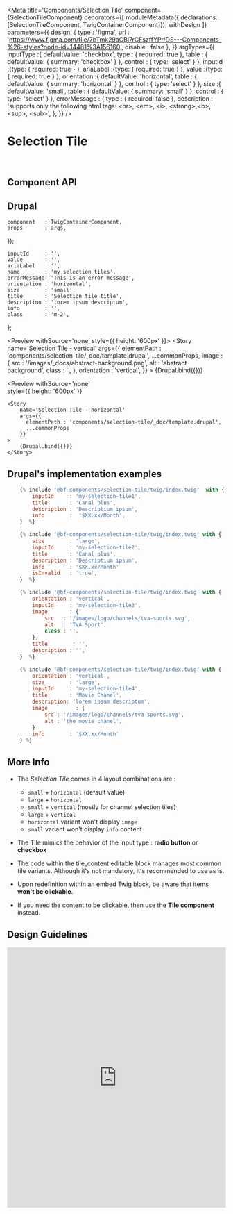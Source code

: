 

<Meta
    title='Components/Selection Tile'
    component={SelectionTileComponent}
    decorators={[
        moduleMetadata({ declarations: [SelectionTileComponent, TwigContainerComponent]}),
        withDesign
    ]}
    parameters={{
        design: {
            type    : 'figma',
            url     : 'https://www.figma.com/file/7bTmk29aCBl7rCFszffYPr/DS---Components-%26-styles?node-id=14481%3A156160',
            disable : false
        },
    }}
    argTypes={{
        inputType   :{
            defaultValue: 'checkbox',
            type        : { required: true },
            table       : { defaultValue: { summary: 'checkbox' } },
            control     : { type: 'select' }
        },
        inputId     :{type: { required: true } },
        ariaLabel   :{type: { required: true } },
        value       :{type: { required: true } },
        orientation :{
            defaultValue: 'horizontal',
            table       : { defaultValue: { summary: 'horizontal' } },
            control     : { type: 'select' }
        },
        size        :{
            defaultValue: 'small',
            table       : { defaultValue: { summary: 'small' } },
            control     : { type: 'select' }
        },
        errorMessage : {
            type : { required: false },
            description : 'supports only the following html tags:  &lt;br&gt;, &lt;em&gt;, &lt;i&gt;, &lt;strong&gt;,&lt;b&gt;, &lt;sup&gt;, &lt;sub&gt;',
        },
    }}
/>

# Selection Tile

<br/>


## Component API

<Props of={SelectionTileComponent} />


## Drupal

    component   : TwigContainerComponent,
    props       : args,
});

    inputId     : '',
    value       : '',
    ariaLabel   : '',
    name        : 'my selection tiles',
    errorMessage: 'This is an error message',
    orientation : 'horizontal',
    size        : 'small',
    title       : 'Selection tile title',
    description : 'lorem ipsum descriptum',
    info        : '',
    class       : 'm-2',
};


<Preview
    withSource='none'
    style={{ height: '600px' }}>
    <Story
        name='Selection Tile - vertical'
        args={{
          elementPath : 'components/selection-tile/_doc/template.drupal',
          ...commonProps,
          image       : {
            src   : '/images/_docs/abstract-background.png',
            alt   : 'abstract background',
            class : '',
          },
          orientation : 'vertical',
        }}
    >
        {Drupal.bind({})}
    </Story>
</Preview>


<Preview
    withSource='none'    
    style={{ height: '600px' }}
>
    <Story
        name='Selection Tile - horizontal'
        args={{
          elementPath : 'components/selection-tile/_doc/template.drupal',
          ...commonProps
        }}
    >
        {Drupal.bind({})}
    </Story>
</Preview>


## Drupal's implementation examples

```jsx
    {% include '@bf-components/selection-tile/twig/index.twig'  with {
        inputId     : 'my-selection-tile1',
        title       : 'Canal plus',
        description : 'Descriptium ipsum',
        info        :  '$XX.xx/Month',
    }  %}

    {% include '@bf-components/selection-tile/twig/index.twig' with {
        size        : 'large',
        inputId     : 'my-selection-tile2',
        title       : 'Canal plus',
        description : 'Descriptium ipsum',
        info        : '$XX.xx/Month'
        isInvalid   : 'true',
    }  %}

    {% include '@bf-components/selection-tile/twig/index.twig' with {
        orientation : 'vertical',
        inputId     : 'my-selection-tile3',
        image       : {
            src   : '/images/logo/channels/tva-sports.svg',
            alt   : 'TVA Sport',
            class : '',
        },
        title        : '',
        description : '',
    }  %}

    {% include '@bf-components/selection-tile/twig/index.twig' with {
        orientation : 'vertical',
        size        : 'large',
        inputId     : 'my-selection-tile4',
        title       : 'Movie Chanel',
        description: 'lorem ipsum descriptum',
        image         : {
            src : '/images/logo/channels/tva-sports.svg',
            alt : 'the movie chanel',
        }
        info        : '$XX.xx/Month'
    } %}
```

## More Info


- The *Selection Tile* comes in 4 layout combinations are : 
    - `small` + `horizontal` (default value) 
    - `large` + `horizontal` 
    - `small` + `vertical` (mostly for channel selection tiles)
    - `large` + `vertical`     
    - `horizontal` variant won't display `image`
    - `small` variant won't display `info` content

- The Tile mimics the behavior of the input type : **radio button** or **checkbox**
- The code within the tile_content editable block manages most common tile variants. Although it's not mandatory, it's recommended to use as is.
- Upon redefinition within an embed Twig block, be aware that items **won't be clickable**.
- If you need the content to be clickable, then use the **Tile component** instead.


## Design Guidelines

<iframe width='100%' height='600' src='https://www.figma.com/embed?embed_host=share&url=https%3A%2F%2Fwww.figma.com%2Ffile%2F7bTmk29aCBl7rCFszffYPr%2FDS---Components-%2526-styles%3Fnode-id%3D14481%253A156160&chrome=DOCUMENTATION' frameBorder='0' allowFullScreen></iframe>
